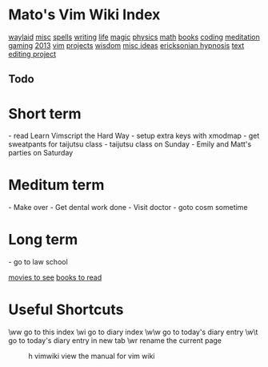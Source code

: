 = Mato's Vim Wiki Index =

[[waylaid]]
[[misc]]
[[spells]]
[[writing]]
[[life]]
[[magic]]
[[physics]]
[[math]]
[[books]]
[[coding]]
[[meditation]]
[[gaming]]
[[2013]]
[[vim]]
[[projects]]
[[wisdom]]
[[misc ideas]]
[[ericksonian hypnosis]]
[[text editing project]]

== Todo ==

= Short term =
- read Learn Vimscript the Hard Way
- setup extra keys with xmodmap
- get sweatpants for taijutsu class
- taijutsu class on Sunday
- Emily and Matt's parties on Saturday

= Meditum term = 
- Make over
- Get dental work done
- Visit doctor
- goto cosm sometime

= Long term = 
- go to law school

[[movies to see]]
[[books to read]]

= Useful Shortcuts =

\ww             go to this index
\wi             go to diary index
\w\w            go to today's diary entry
\w\t            go to today's diary entry in new tab
\wr             rename the current page
:h vimwiki      view the manual for vim wiki
